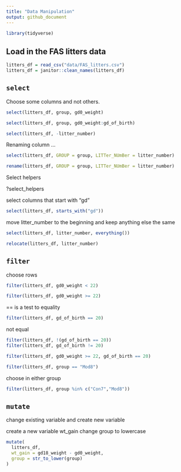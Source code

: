 ```yaml
---
title: "Data Manipulation"
output: github_document
---
```


```r
library(tidyverse)
```

## Load in the FAS litters data

```r
litters_df = read_csv("data/FAS_litters.csv")
litters_df = janitor::clean_names(litters_df)
```

##  `select`

Choose some columns and not others.

```r
select(litters_df, group, gd0_weight)
```

```r
select(litters_df, group, gd0_weight:gd_of_birth)
```

```r
select(litters_df, -litter_number)
```

Renaming column ...

```r
select(litters_df, GROUP = group, LITTer_NUmBer = litter_number)
```

```r
rename(litters_df, GROUP = group, LITTer_NUmBer = litter_number)
```

Select helpers

?select_helpers

select columns that start with "gd"
```r
select(litters_df, starts_with("gd"))
```

move litter_number to the beginning and keep anything else the same
```r
select(litters_df, litter_number, everything())
```

```r
relocate(litters_df, litter_number)
```

## `filter`

choose rows

```r
filter(litters_df, gd0_weight < 22)
```

```r
filter(litters_df, gd0_weight >= 22)
```

== is a test to equality
```r
filter(litters_df, gd_of_birth == 20)
```

not equal 
```r
filter(litters_df, !(gd_of_birth == 20))
filter(litters_df, gd_of_birth != 20)
```

```r
filter(litters_df, gd0_weight >= 22, gd_of_birth == 20)
```

```r
filter(litters_df, group == "Mod8")
```

choose in either group
```r
filter(litters_df, group %in% c("Con7","Mod8"))
```

## `mutate`

change existing variable and create new variable

create a new variable wt_gain
change group to lowercase
```r
mutate(
  litters_df,
  wt_gain = gd18_weight - gd0_weight,
  group = str_to_lower(group)
)
```

